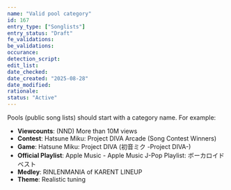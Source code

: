 ```yaml
---
name: "Valid pool category"
id: 167
entry_type: ["Songlists"]
entry_status: "Draft"
fe_validations:
be_validations:
occurance:
detection_script:
edit_list:
date_checked:
date_created: "2025-08-28"
date_modified:
rationale:
status: "Active"
---
```


Pools (public song lists) should start with a category name. For example:

- **Viewcounts**: (NND) More than 10M views
- **Contest**: Hatsune Miku: Project DIVA Arcade (Song Contest Winners)
- **Game**: Hatsune Miku: Project DIVA (初音ミク -Project DIVA-)
- **Official Playlist**: Apple Music - Apple Music J-Pop Playlist: ボーカロイド ベスト 
- **Medley**: RINLENMANIA of KARENT LINEUP
- **Theme**: Realistic tuning